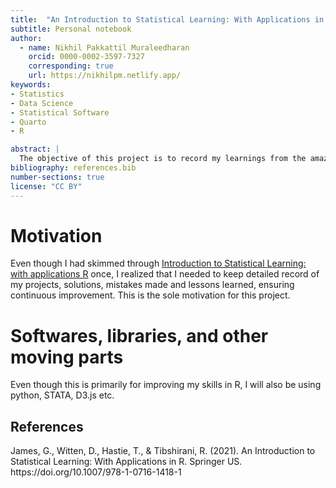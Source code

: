 ```yaml
---
title:  "An Introduction to Statistical Learning: With Applications in R"
subtitle: Personal notebook
author: 
  - name: Nikhil Pakkattil Muraleedharan
    orcid: 0000-0002-3597-7327 
    corresponding: true
    url: https://nikhilpm.netlify.app/ 
keywords: 
- Statistics
- Data Science
- Statistical Software
- Quarto
- R

abstract: |
  The objective of this project is to record my learnings from the amazing book Introduction to Statistical Learning: with applications R by Gareth James, Daniela Witten, Trevor Hastie, and Rob Tibshirani.
bibliography: references.bib
number-sections: true
license: "CC BY"
---
```


# Motivation

Even though I had skimmed through [Introduction to Statistical Learning: with applications R](https://www.statlearning.com/) once, I realized that I needed to keep detailed record of my projects, solutions, mistakes made and lessons learned, ensuring continuous improvement. This is the sole motivation for this project.

# Softwares, libraries, and other moving parts 

Even though this is primarily for improving my skills in R, I will also be using python, STATA, D3.js etc.

## References {.unnumbered}

::: {#refs}
James, G., Witten, D., Hastie, T., & Tibshirani, R. (2021). An Introduction to Statistical Learning: With Applications in R. Springer US. https://doi.org/10.1007/978-1-0716-1418-1
:::
